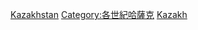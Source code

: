 {{Portal|哈薩克}}

[[Category:21世紀各國|Kazakhstan]]
[[Category:各世紀哈薩克|Category:各世紀哈薩克]]
[[Category:21世紀亞洲|Kazakh]]